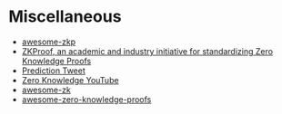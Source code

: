 # Miscellaneous

- [awesome-zkp](https://twitter.com/i/lists/1061158275033456640)
- [ZKProof, an academic and industry initiative for standardizing Zero Knowledge Proofs](https://zkproof.org/)
- [Prediction Tweet](https://twitter.com/jillrgunter/status/1396660616991895555)
- [Zero Knowledge YouTube](https://www.youtube.com/channel/UCYWsYz5cKw4wZ9Mpe4kuM_g)
- [awesome-zk](https://github.com/ventali/awesome-zk)
- [awesome-zero-knowledge-proofs](https://github.com/matter-labs/awesome-zero-knowledge-proofs)